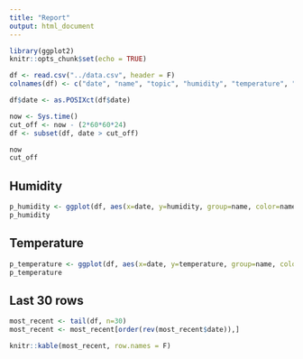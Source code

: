 ```yaml
---
title: "Report"
output: html_document
---
```


```r
library(ggplot2)
knitr::opts_chunk$set(echo = TRUE)

df <- read.csv("../data.csv", header = F)
colnames(df) <- c("date", "name", "topic", "humidity", "temperature", "presure", "battery", "voltage", "linkquality")

df$date <- as.POSIXct(df$date)

now <- Sys.time()
cut_off <- now - (2*60*60*24)
df <- subset(df, date > cut_off)
```

```r
now
cut_off
```

## Humidity
```r
p_humidity <- ggplot(df, aes(x=date, y=humidity, group=name, color=name)) + geom_line()
p_humidity
```

## Temperature
```r
p_temperature <- ggplot(df, aes(x=date, y=temperature, group=name, color=name)) + geom_line()
p_temperature
```


## Last 30 rows
```r
most_recent <- tail(df, n=30)
most_recent <- most_recent[order(rev(most_recent$date)),]

knitr::kable(most_recent, row.names = F)
```